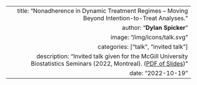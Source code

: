 ---
  title: "Nonadherence in Dynamic Treatment Regimes – Moving Beyond Intention-to-Treat Analyses."
  author: "**Dylan Spicker**"
  image: "/img/icons/talk.svg"
  categories: ["talk", "invited talk"]
  description: "Invited talk given for the McGill University Biostatistics Seminars (2022, Montreal).  ([PDF of Slides](/pdf/Dylan&#32;Spicker&#32;-&#32;McGill&#32;2022.pdf))"
  date: "2022-10-19"
---  